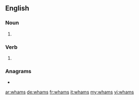 ==English==

===Noun===
{{head|en|noun plural form}}

# {{plural of|wham|lang=en}}

===Verb===
{{head|en|verb form}}

# {{en-third-person singular of|wham}}

===Anagrams===
* {{l|en|shawm}}

[[ar:whams]]
[[de:whams]]
[[fr:whams]]
[[it:whams]]
[[my:whams]]
[[vi:whams]]